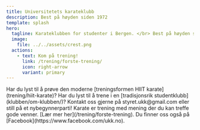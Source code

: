 ```yaml
---
title: Universitetets karateklubb
description: Best på høyden siden 1972
template: splash
hero:
  tagline: Karateklubben for studenter i Bergen. </br> Best på høyden siden 1972!
  image:
    file: ../../assets/crest.png
  actions:
    - text: Kom på trening!
      link: /trening/forste-trening/
      icon: right-arrow
      variant: primary
---
```



<CardGrid>
	<Card title="Moderne trening">
		Har du lyst til å prøve den moderne [treningsformen HIIT karate](trening/hiit-karate)?
	</Card>
	<Card title="Tradisjonsrik klubb">
		Har du lyst til å trene i en [tradisjonsrik studentklubb](klubben/om-klubben/)?
	</Card>
	<Card title="Kontakt oss">
		Kontakt oss gjerne på styret.ukk@gmail.com eller still på et nybegynnerparti!
	</Card>
	<Card title="Lær mer">
		Karate er trening med mening der du kan treffe gode venner. [Lær mer her](/trening/forste-trening).
		Du finner oss også på [Facebook](https://www.facebook.com/ukk.no).
	</Card>
</CardGrid>
